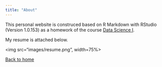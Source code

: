 ```yaml
---
title: "About"
---
```


This personal website is construced based on R Markdown with RStudio (Version 1.0.153) as a homework of the course [Data Science I](http://jeffgoldsmith.com/DSI/).

My resume is attached below.

<img src="images/resume.png", width=75%>


[Back to home](index.html)